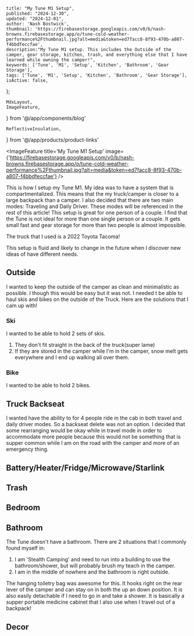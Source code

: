 
    title: "My Tune M1 Setup",
    published: "2024-12-30",
    updated: "2024-12-01",
    author: 'Nash Bostwick',
    thumbnail: 'https://firebasestorage.googleapis.com/v0/b/nash-browns.firebasestorage.app/o/tune-cold-weather-performance%2Fthumbnail.jpg?alt=media&token=ed7facc8-8f93-470b-a807-f4bbdfeccfae',
    description:"My Tune M1 setup. This includes the Outside of the camper, gear storage, kitchen, trash, and everything else that I have learned while owning the camper!",
    keywords: ['Tune', 'M1', 'Setup', 'Kitchen', 'Bathroom', 'Gear Storage'],
    tags: ['Tune', 'M1', 'Setup', 'Kitchen', 'Bathroom', 'Gear Storage'],
    isActive: false,
};
    

    MdxLayout,
    ImageFeature,
} from '@/app/components/blog'

    ReflectiveInsulation,
} from '@/app/products/product-links'


<ImageFeature
    title='My Tune M1 Setup'
    image={'https://firebasestorage.googleapis.com/v0/b/nash-browns.firebasestorage.app/o/tune-cold-weather-performance%2Fthumbnail.jpg?alt=media&token=ed7facc8-8f93-470b-a807-f4bbdfeccfae'}
/>

<MdxLayout>

This is how I setup my Tune M1. My idea was to have a system that is compartmentalized. This means that the my truck/camper is closer to a large backpack than a camper. I also decided that there are two main modes: Traveling and Daily Driver. These modes will be referenced in the rest of this article! This setup is great for one person of a couple. I find that the Tune is not ideal for more than one single person or a couple. It gets small fast and gear storage for more than two people is almost impossible.

The truck that I used is a 2022 Toyota Tacoma!

This setup is fluid and likely to change in the future when I discover new ideas of have different needs.

## Outside
I wanted to keep the outside of the camper as clean and minimalistic as possible. I though this would be easy but it was not. I needed t be able to haul skis and bikes on the outside of the Truck. Here are the solutions that I cam up with!
### Ski
I wanted to be able to hold 2 sets of skis.
1. They don't fit straight in the back of the truck(super lame)
2. If they are stored in the camper while I'm in the camper, snow melt gets everywhere and I end up walking all over them.

### Bike
I wanted to be able to hold 2 bikes.

## Truck Backseat
I wanted have the ability to for 4 people ride in the cab in both travel and daily driver modes. So a backseat delete was not an option. I decided that some rearranging would be okay while in travel mode in order to accommodate more people because this would not be something that is supper common while I am on the road with the camper and more of an emergency thing.
## Battery/Heater/Fridge/Microwave/Starlink
## Trash
## Bedroom
## Bathroom
The Tune doesn't have a bathroom. There are 2 situations that I commonly found myself in:
1. I am 'Stealth Camping' and need to run into a building to use the bathroom/shower, but will probably brush my teach in the camper.
2. I am in the middle of nowhere and the bathroom is right outside.

The hanging toiletry bag was awesome for this. It hooks right on the rear lever of the camper and can stay on in both the up an down position. It is also easily detachable if I need to go in and take a shower. It is basically a supper portable medicine cabinet that I also use when I travel out of a backpack!

## Decor

</MdxLayout>

[1]: /blog/articals/artical-template


